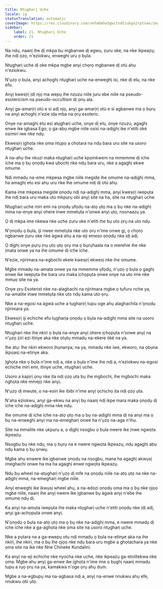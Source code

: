 ```yaml
---
title: Ntụgharị Uche
locale: ig
statusTranslation: automatic
coverImage: https://res.cloudinary.com/xmfm6mhw3gwctndtcubgx2rptnae/image/upload/v1741354419/small_cover_la_gran_rebelion_28716e29d2.webp
sidebar:
    label: 21. Ntụgharị Uche
    order: 21
---
```

Na ndụ, naanị ihe dị mkpa bụ mgbanwe dị egwu, zuru oke, na nke ikpeazụ; ihe ndị ọzọ, n'eziokwu, enweghị uru ọ bụla.

Ntụgharị uche dị oke mkpa mgbe anyị chọrọ mgbanwe dị otú ahụ n'eziokwu.

N'ụzọ ọ bụla, anyị achọghị ntụgharị uche na-enweghị isi, nke dị elu, na nke efu.

Anyị kwesịrị ịdị njọ ma wepụ ihe nzuzu niile juru ebe niile na pseudo-esotericism na pseudo-occultism dị ọnụ ala.

Anyị ga-amarịrị otú e si adị njọ, anyị ga-amarịrị otú e si agbanwe ma ọ bụrụ na anyị achọghị n'ezie ịda mba na ọrụ esoteric.

Onye na-amaghị etu esi atụgharị uche, onye dị elu, onye nzuzu, agaghị enwe ike ịgbasa Ego; ọ ga-abụ mgbe niile osisi na-adịghị ike n'etiti oké osimiri iwe nke ndụ.

Ekwesịrị ịghọta nke ọma ntụpọ a chọtara na ndụ bara uru site na usoro ntụgharị uche.

A na-ahụ ihe nkuzi maka ntụgharị uche kpọmkwem na mmemme dị iche iche ma ọ bụ ọnọdụ kwa ụbọchị nke ndụ bara uru, nke a agaghị ekwe omume.

Ndị mmadụ na-eme mkpesa mgbe niile megide ihe omume na-adịghị mma, ha amaghị etu esi ahụ uru nke ihe omume ndị dị otú ahụ.

Kama ime mkpesa megide ọnọdụ ndị na-adịghị mma, anyị kwesịrị iwepụta ihe ndị bara uru maka uto mkpụrụ obi anyị site na ha, site na ntụgharị uche.

Ntụgharị uche miri emi na ọnọdụ ụfọdụ na-atọ ụtọ ma ọ bụ nke na-adịghị mma na-enye anyị ohere inwe mmetụta n'onwe anyị ụtọ, nsonaazụ ya.

Ọ dị mkpa ime nkewa nke uche zuru oke n'etiti ihe bụ uto ọrụ na uto ndụ.

N'ọnọdụ ọ bụla, iji nwee mmetụta nke uto ọrụ n'ime onwe gị, ọ chọrọ ngbanwe zuru oke nke àgwà ahụ a na-eji emeso ọnọdụ nke ịdị adị.

Ọ dịghị onye pụrụ ịnụ ụtọ ụtọ ọrụ ma ọ bụrụhaala na o merehie ihe nke ịmata onwe ya na ihe omume dị iche iche.

N'ezie, njirimara na-egbochi ekele kwesịrị ekwesị nke ihe omume.

Mgbe mmadụ na-amata onwe ya na mmemme ụfọdụ, n'ụzọ ọ bụla ọ gaghị enwe ike iwepụta ihe bara uru maka ịchọpụta onwe onye na uto ime nke mmụọ site na ya.

Onye ọrụ Esoterist nke na-alaghachi na njirimara mgbe ọ tụfuru nche ya, na-amalite inwe mmetụta nke uto ndụ kama uto ọrụ.

Nke a na-egosi na àgwà uche a tụgharịrị tupu oge ahụ alaghachila n'ọnọdụ njirimara ya.

Ekwesịrị iji echiche efu tụgharịa ọnọdụ ọ bụla na-adịghị mma site na usoro ntụgharị uche.

Ntughari nke ihe nkiri ọ bụla na-enye anyị ohere ịchọpụta n'onwe anyị na n'ụzọ ziri ezi itinye aka nke ọtụtụ mmadụ na-ekere òkè na ya.

Ihe atụ: Ihe nkiri ekworo ịhụnanya; na ya, mmadụ nke iwe, ekworo, na ọbụna ịkpọasị na-etinye aka.

Ịghọta nke ọ bụla n'ime ndị a, nke ọ bụla n'ime ihe ndị a, n'eziokwu na-egosi echiche miri emi, itinye uche, ntụgharị uche.

Usoro a kapịrị ọnụ nke ịta ndị ọzọ ụta bụ ihe mgbochi, ihe mgbochi maka nghọta nke mmejọ nke anyị.

N'ụzọ dị mwute, ọ na-esiri ike ibibi n'ime anyị ọchịchọ ịta ndị ọzọ ụta.

N'aha eziokwu, anyị ga-ekwu na anyị bụ naanị ndị ikpe mara maka ọnọdụ dị iche iche na-adịghị mma nke ndụ.

Ihe omume dị iche iche na-atọ ụtọ ma ọ bụ na-adịghị mma dị na anyị ma ọ bụ na-enweghị anyị ma na-emegharị onwe ha n'ụzọ na-aga n'ihu.

Site na mmalite nke ụkpụrụ a, ọ dịghị nsogbu ọ bụla nwere ike ịnwe ngwọta ikpeazụ.

Nsogbu bụ nke ndụ, ma ọ bụrụ na e nwere ngwọta ikpeazụ, ndụ agaghị abụ ndụ kama ọ bụ ọnwụ.

Mgbe ahụ enwere ike ịgbanwe ọnọdụ na nsogbu, mana ha agaghị akwụsị imeghachi onwe ha ma ha agaghị enwe ngwọta ikpeazụ.

Ndụ bụ wheel na-atụgharị n'ụzọ dị mfe na ọnọdụ niile na-atọ ụtọ na nke na-adịghị mma, na-emegharị mgbe niile.

Anyị enweghị ike ịkwụsị wheel ahụ, a na-edozi ọnọdụ ọma ma ọ bụ nke ọjọọ mgbe niile, naanị ihe anyị nwere ike ịgbanwe bụ àgwà anyị n'ebe ihe omume ndụ dị.

Ka anyị na-amụta iwepụta ihe maka ntụgharị uche n'etiti ọnọdụ nke ịdị adị, anyị ga-achọpụta onwe anyị.

N'ọnọdụ ọ bụla na-atọ ụtọ ma ọ bụ nke na-adịghị mma, e nwere mmadụ dị iche iche nke a ga-aghọta nke ọma site na usoro ntụgharị uche.

Nke a pụtara na a ga-ewepụ otu ndị mmadụ ọ bụla na-etinye aka na ihe nkiri, ihe nkiri, ma ọ bụ ihe ọjọọ nke ndụ bara uru mgbe a ghọtachara ya nke ọma site na ike nke Nne Chineke Kundalini.

Ka anyị na-eji echiche nke nyocha nke uche, nke ikpeazụ ga-etolitekwa nke ọma. Mgbe ahụ anyị ga-enwe ike ịghọta n'ime ime ọ bụghị naanị mmadụ tupu a rụọ ọrụ na ya, kamakwa n'oge ọrụ ahụ dum.

Mgbe a na-egbupụ ma na-agbasa ndị a, anyị na-enwe nnukwu ahụ efe, nnukwu obi ụtọ.

